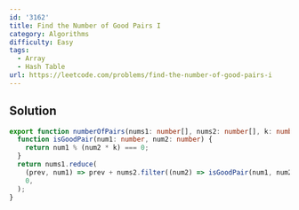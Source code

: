 ```yaml
---
id: '3162'
title: Find the Number of Good Pairs I
category: Algorithms
difficulty: Easy
tags:
  - Array
  - Hash Table
url: https://leetcode.com/problems/find-the-number-of-good-pairs-i
---
```


## Solution

```typescript filename="solution.ts" copy
export function numberOfPairs(nums1: number[], nums2: number[], k: number): number {
  function isGoodPair(num1: number, num2: number) {
    return num1 % (num2 * k) === 0;
  }
  return nums1.reduce(
    (prev, num1) => prev + nums2.filter((num2) => isGoodPair(num1, num2)).length,
    0,
  );
}
```

